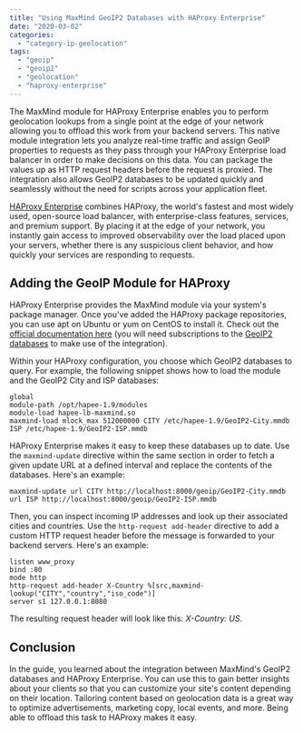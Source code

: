 ```yaml
---
title: "Using MaxMind GeoIP2 Databases with HAProxy Enterprise"
date: "2020-03-02"
categories: 
  - "category-ip-geolocation"
tags: 
  - "geoip"
  - "geoip2"
  - "geolocation"
  - "haproxy-enterprise"
---
```


The MaxMind module for HAProxy Enterprise enables you to perform geolocation lookups from a single point at the edge of your network allowing you to offload this work from your backend servers. This native module integration lets you analyze real-time traffic and assign GeoIP properties to requests as they pass through your HAProxy Enterprise load balancer in order to make decisions on this data. You can package the values up as HTTP request headers before the request is proxied. The integration also allows GeoIP2 databases to be updated quickly and seamlessly without the need for scripts across your application fleet.

[HAProxy Enterprise](https://www.haproxy.com/products/haproxy-enterprise-edition/) combines HAProxy, the world's fastest and most widely used, open-source load balancer, with enterprise-class features, services, and premium support. By placing it at the edge of your network, you instantly gain access to improved observability over the load placed upon your servers, whether there is any suspicious client behavior, and how quickly your services are responding to requests.

## Adding the GeoIP Module for HAProxy

HAProxy Enterprise provides the MaxMind module via your system's package manager. Once you've added the HAProxy package repositories, you can use apt on Ubuntu or yum on CentOS to install it. Check out the [official documentation here](https://www.haproxy.com/documentation/hapee/1-9r1/enterprise-modules/maxmind/) (you will need subscriptions to the [GeoIP2 databases](https://www.maxmind.com/en/geoip2-databases) to make use of the integration).

Within your HAProxy configuration, you choose which GeoIP2 databases to query. For example, the following snippet shows how to load the module and the GeoIP2 City and ISP databases:

```
global
module-path /opt/hapee-1.9/modules 
module-load hapee-lb-maxmind.so 
maxmind-load mlock_max 512000000 CITY /etc/hapee-1.9/GeoIP2-City.mmdb ISP /etc/hapee-1.9/GeoIP2-ISP.mmdb 
```

HAProxy Enterprise makes it easy to keep these databases up to date. Use the `maxmind-update` directive within the same section in order to fetch a given update URL at a defined interval and replace the contents of the databases. Here's an example:   

```
maxmind-update url CITY http://localhost:8000/geoip/GeoIP2-City.mmdb url ISP http://localhost:8000/geoip/GeoIP2-ISP.mmdb 
```

Then, you can inspect incoming IP addresses and look up their associated cities and countries. Use the `http-request add-header` directive to add a custom HTTP request header before the message is forwarded to your backend servers. Here's an example: 

```
listen www_proxy 
bind :80 
mode http 
http-request add-header X-Country %[src,maxmind-lookup("CITY","country","iso_code")]
server s1 127.0.0.1:8080  
```

The resulting request header will look like this: _X-Country: US_. 

## Conclusion 

In the guide, you learned about the integration between MaxMind's GeoIP2 databases and HAProxy Enterprise. You can use this to gain better insights about your clients so that you can customize your site's content depending on their location. Tailoring content based on geolocation data is a great way to optimize advertisements, marketing copy, local events, and more. Being able to offload this task to HAProxy makes it easy.
